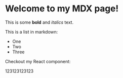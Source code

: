 # Welcome to my MDX page!

This is some **bold** and _italics_ text.

This is a list in markdown:

- One
- Two
- Three

Checkout my React component:

<div className="bg-red-500 text-white p-4 rounded-lg">123123123123</div>
